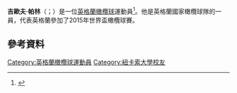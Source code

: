 '''吉歐夫·帕林'''（{{lang-en|Geoff Parling}}；{{bd|1983年|10月28日}}）是一位[[英格蘭|英格蘭]][[橄欖球|橄欖球]]運動員<ref name="Newcastle profile">{{cite web|url=http://www.newcastle-falcons.co.uk/113_564.php|title=Newcastle profile|publisher=Newcastle Falcons Official site|date=25 April 2009|accessdate=15 December 2009|deadurl=yes|archiveurl=https://web.archive.org/web/20081019065831/http://www.newcastle-falcons.co.uk/113_564.php|archivedate=2008年10月19日}}</ref>。他是英格蘭國家橄欖球隊的一員，代表英格蘭參加了2015年世界盃橄欖球賽。

==參考資料==
{{Reflist}}

{{DEFAULTSORT:Parling, Geoff}}
[[Category:英格蘭橄欖球運動員|Category:英格蘭橄欖球運動員]]
[[Category:紐卡索大學校友|Category:紐卡索大學校友]]